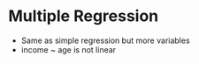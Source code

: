 # Multiple Regression {#multiple-reg}

* Same as simple regression but more variables
* income ~ age is not linear
